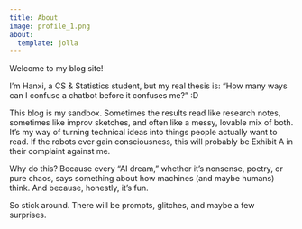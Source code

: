 ```yaml
---
title: About
image: profile_1.png
about:
  template: jolla
---
```


Welcome to my blog site!

I’m Hanxi, a CS & Statistics student, but my real thesis is: “How many ways can I confuse a chatbot before it confuses me?” :D

This blog is my sandbox. Sometimes the results read like research notes, sometimes like improv sketches, and often like a messy, lovable mix of both. It’s my way of turning technical ideas into things people actually want to read. If the robots ever gain consciousness, this will probably be Exhibit A in their complaint against me.

Why do this? Because every “AI dream,” whether it’s nonsense, poetry, or pure chaos, says something about how machines (and maybe humans) think. And because, honestly, it’s fun.

So stick around. There will be prompts, glitches, and maybe a few surprises.


